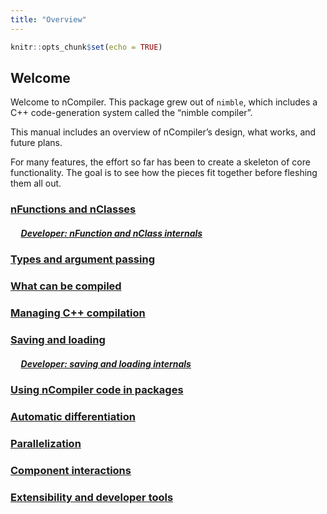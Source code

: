 ```yaml
---
title: "Overview"
---
```


```r
knitr::opts_chunk$set(echo = TRUE)
```

## Welcome

Welcome to nCompiler.  This package grew out of `nimble`, which includes a C++ code-generation system called the "nimble compiler".

This manual includes an overview of nCompiler's design, what works, and future plans.

For many features, the effort so far has been to create a skeleton of core functionality.  The goal is to see how the pieces fit together before fleshing them all out.

### [nFunctions and nClasses](nFunctions_and_nClasses.html)

#####      [Developer: nFunction and nClass internals](nFunctions_and_nClasses_internals.html)

### [Types and argument passing](types.html)

### [What can be compiled](what_can_be_compiled.html)

### [Managing C++ compilation](managing_compilation.html)

### [Saving and loading](saving_loading.html)

#####      [Developer: saving and loading internals](saving_loading_internals.html)

### [Using nCompiler code in packages](use_in_packages.html)

### [Automatic differentiation](automatic_differentiation.html)

### [Parallelization](parallelization.html)

### [Component interactions](component_interactions.html)

### [Extensibility and developer tools](extensibility_developer_tools.html)
